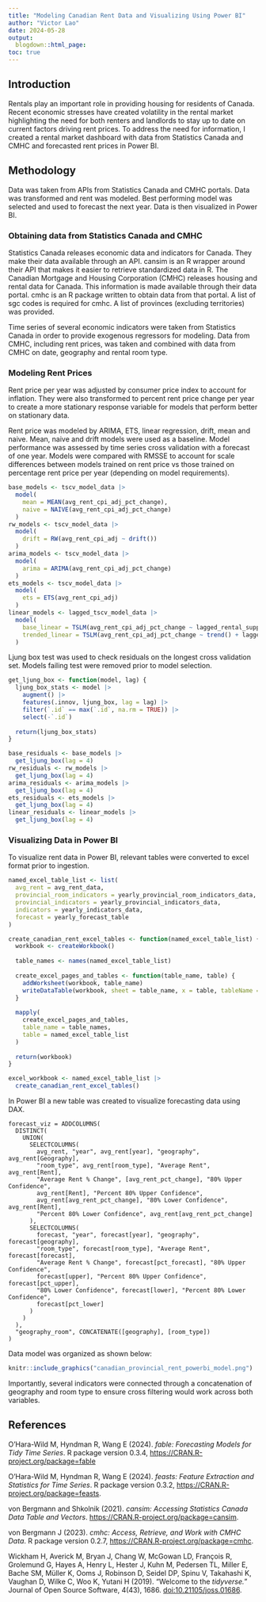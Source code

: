 ```yaml
---
title: "Modeling Canadian Rent Data and Visualizing Using Power BI"
author: "Victor Lao"
date: 2024-05-28
output:
  blogdown::html_page:
toc: true
---
```


## Introduction

Rentals play an important role in providing housing for residents of Canada. Recent economic stresses have created volatility in the rental market highlighting the need for both renters and landlords to stay up to date on current factors driving rent prices. To address the need for information, I created a rental market dashboard with data from Statistics Canada and CMHC and forecasted rent prices in Power BI.

## Methodology

Data was taken from APIs from Statistics Canada and CMHC portals. Data was transformed and rent was modeled. Best performing model was selected and used to forecast the next year. Data is then visualized in Power BI.

### Obtaining data from Statistics Canada and CMHC

Statistics Canada releases economic data and indicators for Canada. They make their data available through an API. cansim is an R wrapper around their API that makes it easier to retrieve standardized data in R. The Canadian Mortgage and Housing Corporation (CMHC) releases housing and rental data for Canada. This information is made available through their data portal. cmhc is an R package written to obtain data from that portal. A list of sgc codes is required for cmhc. A list of provinces (excluding territories) was provided.

Time series of several economic indicators were taken from Statistics Canada in order to provide exogenous regressors for modeling. Data from CMHC, including rent prices, was taken and combined with data from CMHC on date, geography and rental room type.

### Modeling Rent Prices

Rent price per year was adjusted by consumer price index to account for inflation. They were also transformed to percent rent price change per year to create a more stationary response variable for models that perform better on stationary data.

Rent price was modeled by ARIMA, ETS, linear regression, drift, mean and naive. Mean, naive and drift models were used as a baseline. Model performance was assessed by time series cross validation with a forecast of one year. Models were compared with RMSSE to account for scale differences between models trained on rent price vs those trained on percentage rent price per year (depending on model requirements).

```r
base_models <- tscv_model_data |>
  model(
    mean = MEAN(avg_rent_cpi_adj_pct_change),
    naive = NAIVE(avg_rent_cpi_adj_pct_change)
  )
rw_models <- tscv_model_data |>
  model(
    drift = RW(avg_rent_cpi_adj ~ drift())
  )
arima_models <- tscv_model_data |>
  model(
    arima = ARIMA(avg_rent_cpi_adj_pct_change)
  )  
ets_models <- tscv_model_data |>
  model(
    ets = ETS(avg_rent_cpi_adj)
  )
linear_models <- lagged_tscv_model_data |>
  model(
    base_linear = TSLM(avg_rent_cpi_adj_pct_change ~ lagged_rental_supply_per_person_pct_change + lagged_five_year_mortgage_change),
    trended_linear = TSLM(avg_rent_cpi_adj_pct_change ~ trend() + lagged_rental_supply_per_person_pct_change + lagged_five_year_mortgage_change)
  )
```

Ljung box test was used to check residuals on the longest cross validation set. Models failing test were removed prior to model selection.

```r
get_ljung_box <- function(model, lag) {
  ljung_box_stats <- model |>
    augment() |>
    features(.innov, ljung_box, lag = lag) |>
    filter(`.id` == max(`.id`, na.rm = TRUE)) |> 
    select(-`.id`)
  
  return(ljung_box_stats)
}

base_residuals <- base_models |>
  get_ljung_box(lag = 4)
rw_residuals <- rw_models |>
  get_ljung_box(lag = 4)
arima_residuals <- arima_models |>
  get_ljung_box(lag = 4)
ets_residuals <- ets_models |>
  get_ljung_box(lag = 4)
linear_residuals <- linear_models |>
  get_ljung_box(lag = 4)
```

### Visualizing Data in Power BI

To visualize rent data in Power BI, relevant tables were converted to excel format prior to ingestion.

```r
named_excel_table_list <- list(
  avg_rent = avg_rent_data,
  provincial_room_indicators = yearly_provincial_room_indicators_data,
  provincial_indicators = yearly_provincial_indicators_data,
  indicators = yearly_indicators_data,
  forecast = yearly_forecast_table
)

create_canadian_rent_excel_tables <- function(named_excel_table_list) {
  workbook <- createWorkbook()
  
  table_names <- names(named_excel_table_list)
  
  create_excel_pages_and_tables <- function(table_name, table) {
    addWorksheet(workbook, table_name)
    writeDataTable(workbook, sheet = table_name, x = table, tableName = table_name)
  }
  
  mapply(
    create_excel_pages_and_tables,
    table_name = table_names,
    table = named_excel_table_list
  )
  
  return(workbook)
}

excel_workbook <- named_excel_table_list |>
  create_canadian_rent_excel_tables()
```

In Power BI a new table was created to visualize forecasting data using DAX.

```DAX
forecast_viz = ADDCOLUMNS(
  DISTINCT(
    UNION(
      SELECTCOLUMNS(
        avg_rent, "year", avg_rent[year], "geography", avg_rent[Geography], 
        "room_type", avg_rent[room_type], "Average Rent", avg_rent[Rent], 
        "Average Rent % Change", [avg_rent_pct_change], "80% Upper Confidence",
        avg_rent[Rent], "Percent 80% Upper Confidence", 
        avg_rent[avg_rent_pct_change], "80% Lower Confidence", avg_rent[Rent], 
        "Percent 80% Lower Confidence", avg_rent[avg_rent_pct_change]
      ), 
      SELECTCOLUMNS(
        forecast, "year", forecast[year], "geography", forecast[geography], 
        "room_type", forecast[room_type], "Average Rent", forecast[forecast], 
        "Average Rent % Change", forecast[pct_forecast], "80% Upper Confidence", 
        forecast[upper], "Percent 80% Upper Confidence", forecast[pct_upper], 
        "80% Lower Confidence", forecast[lower], "Percent 80% Lower Confidence", 
        forecast[pct_lower]
      )
    )
  ), 
  "geography_room", CONCATENATE([geography], [room_type])
)
```

Data model was organized as shown below:

```r
knitr::include_graphics("canadian_provincial_rent_powerbi_model.png")
```

Importantly, several indicators were connected through a concatenation of geography and room type to ensure cross filtering would work across both variables.

## References

O'Hara-Wild M, Hyndman R, Wang E (2024). *fable: Forecasting Models for Tidy Time Series*. R package version 0.3.4, <https://CRAN.R-project.org/package=fable>

O'Hara-Wild M, Hyndman R, Wang E (2024). *feasts: Feature Extraction and Statistics for Time Series*. R package version 0.3.2, <https://CRAN.R-project.org/package=feasts>.

von Bergmann and Shkolnik (2021). *cansim: Accessing Statistics Canada Data Table and Vectors*. <https://CRAN.R-project.org/package=cansim>.

von Bergmann J (2023). *cmhc: Access, Retrieve, and Work with CMHC Data*. R package version 0.2.7, <https://CRAN.R-project.org/package=cmhc>.

Wickham H, Averick M, Bryan J, Chang W, McGowan LD, François R, Grolemund G, Hayes A, Henry L, Hester J, Kuhn M, Pedersen TL, Miller E, Bache SM, Müller K, Ooms J, Robinson D, Seidel DP, Spinu V, Takahashi K, Vaughan D, Wilke C, Woo K, Yutani H (2019). "Welcome to the *tidyverse.*" Journal of Open Source Software, 4(43), 1686. <doi:10.21105/joss.01686>.
